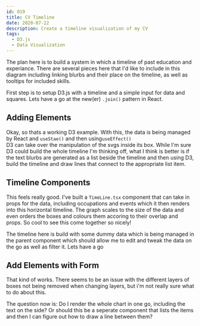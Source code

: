 ```yaml
---
id: 019
title: CV Timeline
date: 2020-07-22
description: Create a timeline visualization of my CV
tags:
  - D3.js
  - Data Visualization
---
```



The plan here is to build a system in which a timeline of past education
and experiance. There are several pieces here that I'd like to include
in this diagram including linking blurbs and their place on the
timeline, as well as tooltips for included skills.

First step is to setup D3.js with a timeline and a simple input for data
and squares. Lets have a go at the new(er) `.join()` pattern
in React.

## Adding Elements

<BasicTimeline />

Okay, so thats a working D3 example. With this, the data is being
managed by React and `useStae()` and then using`useEffect()`  
D3 can take over the manipulation of the svgs inside its box. While I'm sure D3 could build the whole timeline I'm
thinking off, what I think is better is if the text blurbs are generated
as a list beside the timeline and then using D3, build the timeline and
draw lines that connect to the appropriate list item.

## Timeline Components

<CVTimeline />

This feels really good. I've built a `TimeLine.tsx`
component that can take in props for the data, including occupations
and events which it then renders into this horizontal timeline. The
graph scales to the size of the data and even orders the boxes and
colours them accoring to their overlap and props. So cool to see
this come together so nicely!

The timeline here is build with some dummy data which is being
managed in the parent component which should allow me to edit and
tweak the data on the go as well as filter it. Lets have a go

## Add Elements with Form

That kind of works. There seems to be an issue with the different
layers of boxes not being removed when changing layers, but i'm not
really sure what to do about this.

The question now is: Do I render the whole chart in one go,
including the text on the side? Or should this be a seperate
component that lists the items and then I can figure out how to draw
a line between them?
